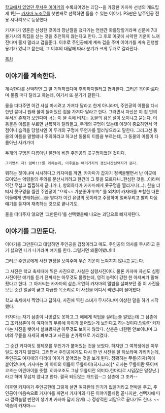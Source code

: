 [[학교에서 있었던 무서운 이야기]]의 수록되어있는 괴담--을 가장한 카자마 선생의 개드립 제 1탄-- [[카자마 노조무]]를 첫번째로 선택하면 들을 수 있는 이야기. PS판은 남주인공 전용 시나리오로 등장했다.
 
카자마가 영혼은 신성한 것이라 장난질을 쳤다가는 언젠간 화를당할거라며 신문에 7대 불가사의 특집을 싣는 것을 추천하지 않는다고 한다. 그 후로 이곳에 사악한 기운이 느껴진다며 쫄지 말라고 겁을준다. 이후로 주인공에게 계속 겁을 주며 이야기를 계속 진행할 용기가 있냐고 묻는데, 그 이후의 대답에 따라 분기가 크게 두개로 갈라진다.
 
[[목차]]

== 이야기를 계속한다. ==
계속한다를 선택하면 그 말 기억하겠다며 후회하지말라고 협박한다. 그러곤 목이마르다며 물좀 떠다 달라고 하는데, 여기서 또 분기가 갈린다. 

물을 떠다주면 이건 사실 마시려고 가져다 달라고 한게 아니라며, 주인공의 이름을 다시한번 묻더니 원래 물이 들어있던 컵을 가져다 달라고 한다. 그러면서 자신은 이 컵 안의 무서운 존재가 보인다며 너는 이 물 속에 비치는 동물의 검은 털이 보이냐고 묻는다. 이 동물은 이름을 부르면 난폭하게 달려들고, 두개의 구멍이 있는데 이것이 중요하면서 약점이니 습격을 당할시엔 이 두개의 구멍에 무언가를 찔러넣으라고 말한다. 그러고선 동물의 이름을 말할테니 주의하라고 하고선 동물의 이름을 부르는데, 그 동물의 이름이 다름아닌 사카가미
 
두개의 구멍은 다름아닌 물잔에 비친 주인공의 콧구멍이었던 것이다.
 그러면서 자! 덤벼!!!를 외치는데, 이후로는 여러가지의 정신나간선택지가 뜬다.
 
뭐하는 짓이냐며 시시하다고 카자마를 까면, 카자마가 갑자기 정색을빨면서 난 이곳에 모여있는 악령들의 주의를 분산시키려고 한건데 그 뜻을 모르다니..한심한 것들...이라며 약간 무섭고 찝찝하게 끝나거나, 항의하다가 카자마에게 콧구멍을 찔리거나(...), 한술 더 떠서 콧구멍을 찔린 주인공이 "으악~~ 기분좋아!!(!!!)" 를 외치며 카자마를 포함한 다른이들에게 변태취급(...)을 받다가 이건 유령의 짓이라고 주장하며 얼버무리고 빨리 다음얘기를 듣자며 재촉하는 것으로 끝나기도.

물을 떠다주지 않으면 '그만둔다'를 선택했을때 나오는 괴담으로 빠지게된다.
 
== 이야기를 그만둔다. ==
이야기를 그만둔다고 대답하면 주인공을 겁쟁이라고 매도. 주인공의 의사를 무시하고 듣기 싫으면 니가 나가라며 얘기를 한다. 그럴거면 왜물어봤냐!!!! 

그러곤 주인공에게 사진 한장을 보여주며 무슨 기운이 느껴지지 않냐고 묻는다.
 
그 사진은 학교 축제때에 찍은 사진으로, 사실은 심령사진이다. 물론 카자마 자신도 심령사진이란 얘기를 듣기 전까지는 아무것도 몰랐는데, 영적 능력이 강한 한 아저씨가 말해줬다고 한다. 그 아저씨는 카자마의 삼촌.우연히 카자마의 앨범을 살펴보던 중 이 사진을 보는 순간 얼굴이 굳고 다급한 목소리로 이 사진을 어디서 찍었냐며 물어봤다. 

학교 축제에서 찍었다고 답하자, 사진에 찍힌 소녀가 무사하냐며 이상한 말을 하기 시작했다.
 
카자마는 자기 삼촌이 나잇값도 못하고,그 애에게 작업을 걸려는줄 알았는데 그 삼촌에 그 조카삼촌이 이 여자애의 무릎에 아이가 붙어있는게 보인다고 하는것이다.당황한 카자마는 사진을 뺏어서 살펴봤지만 아무것도 보이지 않았다. 삼촌은 너한텐 안보이냐며 그녀의 무릎을 자세히 봐보라고 사진을 손가락으로 가리켰다.
 
그 순간 카자마도 정체모를 무언가가 붙어있는 것을 보았다. 하지만 그 여학생에겐 아무 일도 생기지 않았다. 그러면서 주인공에게도 다시 한 번 사진을 잘 봐보라며 가리키는데, 주인공도 여자애의 다리에 아이가 붙어있는 것을 보게 된다. 정확히는 무릎(히자)쪽에 붙어있다며, 카자마는 이 아이의 이름이 무릎아이(히자코조)[* 히자는 무릎이란 뜻이며 코조는 어린아이를 뜻함. 히자코조도 그냥 무릎이란 의미다.한마디로 시덥잖은 말장난.]라고 하며 무섭지 않냐고 한다. 결국 되도않는 개드립--그 삼촌에 그 조카--
 
이후엔 카자마가 주인공한테 그렇게 살면 여자한테 인기가 없을거라고 면박을 주고, 주인공이 마음속으로 카자마를 까면서 카자마의 다른 이야기들처럼 끝나지만, 선택지에 따라 깜짝놀랄 반전이 생기며 카자마 답지 않게(...) 정상적인 괴담으로 끝나기도 한다. ~~역습의 카자마~~
